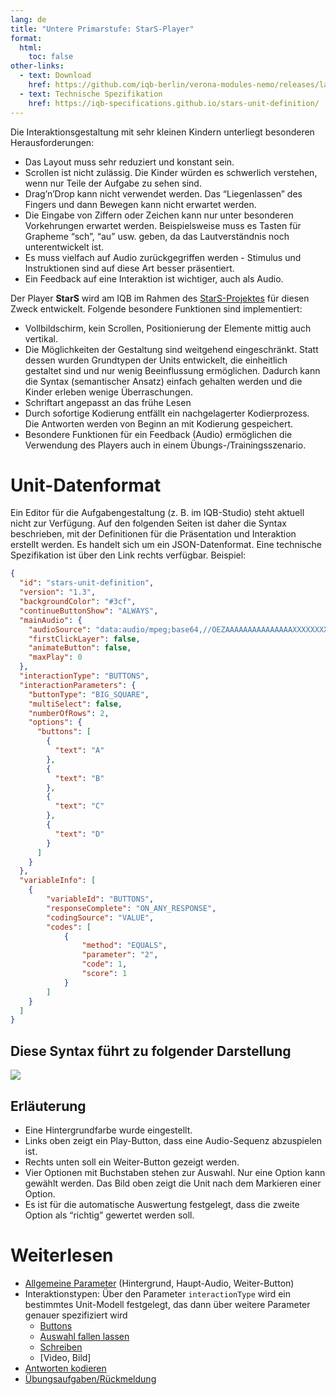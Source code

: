 ```yaml
---
lang: de
title: "Untere Primarstufe: StarS-Player"
format:
  html:
    toc: false
other-links:
  - text: Download
    href: https://github.com/iqb-berlin/verona-modules-nemo/releases/latest
  - text: Technische Spezifikation
    href: https://iqb-specifications.github.io/stars-unit-definition/
---
```


Die Interaktionsgestaltung mit sehr kleinen Kindern unterliegt besonderen Herausforderungen:

* Das Layout muss sehr reduziert und konstant sein.
* Scrollen ist nicht zulässig. Die Kinder würden es schwerlich verstehen, wenn nur Teile der Aufgabe zu sehen sind.
* Drag'n'Drop kann nicht verwendet werden. Das "Liegenlassen" des Fingers und dann Bewegen kann nicht erwartet werden.
* Die Eingabe von Ziffern oder Zeichen kann nur unter besonderen Vorkehrungen erwartet werden. Beispielsweise muss es Tasten für Grapheme "sch", "au" usw. geben, da das Lautverständnis noch unterentwickelt ist.
* Es muss vielfach auf Audio zurückgegriffen werden - Stimulus und Instruktionen sind auf diese Art besser präsentiert.
* Ein Feedback auf eine Interaktion ist wichtiger, auch als Audio.

Der Player **StarS** wird am IQB im Rahmen des [StarS-Projektes](https://www.iqb.hu-berlin.de/research/dm/StarS/) für diesen Zweck entwickelt. Folgende besondere Funktionen sind implementiert:

* Vollbildschirm, kein Scrollen, Positionierung der Elemente mittig auch vertikal.
* Die Möglichkeiten der Gestaltung sind weitgehend eingeschränkt. Statt dessen wurden Grundtypen der Units entwickelt, die einheitlich gestaltet sind und nur wenig Beeinflussung ermöglichen. Dadurch kann die Syntax (semantischer Ansatz) einfach gehalten werden und die Kinder erleben wenige Überraschungen.
* Schriftart angepasst an das frühe Lesen
* Durch sofortige Kodierung entfällt ein nachgelagerter Kodierprozess. Die Antworten werden von Beginn an mit Kodierung gespeichert.
* Besondere Funktionen für ein Feedback (Audio) ermöglichen die Verwendung des Players auch in einem Übungs-/Trainingsszenario.

# Unit-Datenformat

Ein Editor für die Aufgabengestaltung (z. B. im IQB-Studio) steht aktuell nicht zur Verfügung. Auf den folgenden Seiten ist daher die Syntax beschrieben, mit der Definitionen für die Präsentation und Interaktion erstellt werden. Es handelt sich um ein JSON-Datenformat. Eine technische Spezifikation ist über den Link rechts verfügbar. Beispiel:

```json
{
  "id": "stars-unit-definition",
  "version": "1.3",
  "backgroundColor": "#3cf",
  "continueButtonShow": "ALWAYS",
  "mainAudio": {
    "audioSource": "data:audio/mpeg;base64,//OEZAAAAAAAAAAAAAAAXXXXXXXXXXXXX.......",
    "firstClickLayer": false,
    "animateButton": false,
    "maxPlay": 0
  },
  "interactionType": "BUTTONS",
  "interactionParameters": {
    "buttonType": "BIG_SQUARE",
    "multiSelect": false,
    "numberOfRows": 2,
    "options": {
      "buttons": [
        {
          "text": "A"
        },
        {
          "text": "B"
        },
        {
          "text": "C"
        },
        {
          "text": "D"
        }
      ]
    }
  },
  "variableInfo": [
    {
        "variableId": "BUTTONS",
        "responseComplete": "ON_ANY_RESPONSE",
        "codingSource": "VALUE",
        "codes": [
            {
                "method": "EQUALS",
                "parameter": "2",
                "code": 1,
                "score": 1
            }
        ]
    }
  ]
}
```

## Diese Syntax führt zu folgender Darstellung

![](assets/buttons1.png)

## Erläuterung

* Eine Hintergrundfarbe wurde eingestellt.
* Links oben zeigt ein Play-Button, dass eine Audio-Sequenz abzuspielen ist.
* Rechts unten soll ein Weiter-Button gezeigt werden.
* Vier Optionen mit Buchstaben stehen zur Auswahl. Nur eine Option kann gewählt werden. Das Bild oben zeigt die Unit nach dem Markieren einer Option.
* Es ist für die automatische Auswertung festgelegt, dass die zweite Option als "richtig" gewertet werden soll.

# Weiterlesen

* [Allgemeine Parameter](root-parameters.qmd) (Hintergrund, Haupt-Audio, Weiter-Button)
* Interaktionstypen: Über den Parameter `interactionType` wird ein bestimmtes Unit-Modell festgelegt, das dann über weitere Parameter genauer spezifiziert wird
  * [Buttons](it_buttons.qmd)
  * [Auswahl fallen lassen](it_drop.qmd)
  * [Schreiben](it_write.qmd)
  * [Video, Bild]
* [Antworten kodieren](responses.qmd)
* [Übungsaufgaben/Rückmeldung](feedback.qmd)